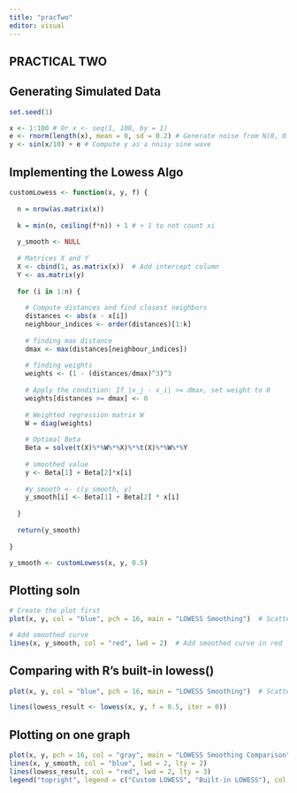 ```yaml
---
title: "pracTwo"
editor: visual
---
```


## PRACTICAL TWO

## Generating Simulated Data

```r

set.seed(1)

x <- 1:100 # Or x <- seq(1, 100, by = 1)  
e <- rnorm(length(x), mean = 0, sd = 0.2) # Generate noise from N(0, 0.04)
y <- sin(x/10) + e # Compute y as a noisy sine wave

```

## Implementing the Lowess Algo

```r

customLowess <- function(x, y, f) {
  
  n = nrow(as.matrix(x))
  
  k = min(n, ceiling(f*n)) + 1 # + 1 to not count xi
  
  y_smooth <- NULL
  
  # Matrices X and Y
  X <- cbind(1, as.matrix(x))  # Add intercept column
  Y <- as.matrix(y)
  
  for (i in 1:n) {
    
    # Compute distances and find closest neighbors
    distances <- abs(x - x[i])
    neighbour_indices <- order(distances)[1:k]
    
    # finding max distance
    dmax <- max(distances[neighbour_indices])
    
    # finding weights
    weights <- (1 - (distances/dmax)^3)^3
    
    # Apply the condition: If |x_j - x_i| >= dmax, set weight to 0
    weights[distances >= dmax] <- 0
    
    # Weighted regression matrix W
    W = diag(weights)
    
    # Optimal Beta 
    Beta = solve(t(X)%*%W%*%X)%*%t(X)%*%W%*%Y
    
    # smoothed value
    y <- Beta[1] + Beta[2]*x[i]
    
    #y_smooth <- c(y_smooth, y) 
    y_smooth[i] <- Beta[1] + Beta[2] * x[i]
    
  }
  
  return(y_smooth)
  
}

y_smooth <- customLowess(x, y, 0.5)

```

## Plotting soln

```r

# Create the plot first
plot(x, y, col = "blue", pch = 16, main = "LOWESS Smoothing")  # Scatter plot of original data

# Add smoothed curve
lines(x, y_smooth, col = "red", lwd = 2)  # Add smoothed curve in red

```

## Comparing with R's built-in lowess()

```r

plot(x, y, col = "blue", pch = 16, main = "LOWESS Smoothing")  # Scatter plot of original data

lines(lowess_result <- lowess(x, y, f = 0.5, iter = 0))

```

## Plotting on one graph

```r

plot(x, y, pch = 16, col = "gray", main = "LOWESS Smoothing Comparison", xlab = "x", ylab = "y")
lines(x, y_smooth, col = "blue", lwd = 2, lty = 2)
lines(lowess_result, col = "red", lwd = 2, lty = 3)
legend("topright", legend = c("Custom LOWESS", "Built-in LOWESS"), col = c("blue", "red"), lty = c(2, 3), lwd = 2, cex = 0.8)

```
